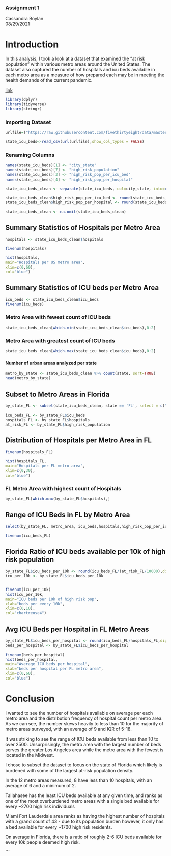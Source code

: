 ### Assignment 1
Cassandra Boylan  
08/29/2021

# Introduction

In this analysis, I took a look at a dataset that examined the "at risk population" within various metro areas around the United States.  The dataset also captured the number of hospitals and icu beds available in each metro area as a measure of how prepared each may be in meeting the health demands of the current pandemic.

[link](https://fivethirtyeight.com/features/how-one-high-risk-community-in-rural-south-carolina-is-bracing-for-covid-19/)

```{r message=FALSE, warning=FALSE}

library(dplyr)
library(tidyverse)
library(stringr)
```

### Importing Dataset
```{r import dataset}

urlfile=("https://raw.githubusercontent.com/fivethirtyeight/data/master/covid-geography/mmsa-icu-beds.csv")

state_icu_beds<-read_csv(url(urlfile),show_col_types = FALSE)
```

### Renaming Columns
```{r}
names(state_icu_beds)[1] <- "city_state"
names(state_icu_beds)[7] <- "high_risk_population"
names(state_icu_beds)[3] <- "high_risk_pop_per_icu_bed"
names(state_icu_beds)[4] <- "high_risk_pop_per_hospital"
```

```{r message=FALSE, warning=FALSE}
state_icu_beds_clean <- separate(state_icu_beds, col=city_state, into=c('metro_area', 'state'), sep=', ')
```


```{r round to whole numbers}
state_icu_beds_clean$high_risk_pop_per_icu_bed <- round(state_icu_beds_clean$high_risk_pop_per_icu_bed,digits=0)
state_icu_beds_clean$high_risk_pop_per_hospital <- round(state_icu_beds_clean$high_risk_pop_per_hospital,digits=0)

```


```{r drop all rows with NA}
state_icu_beds_clean <- na.omit(state_icu_beds_clean)
```

## Summary Statistics of Hospitals per Metro Area
```{r summary statistics-hospitals}

hospitals <- state_icu_beds_clean$hospitals

fivenum(hospitals)

hist(hospitals,
main="Hospitals per US metro area",
xlim=c(0,60),
col="blue")
```

## Summary Statistics of ICU beds per Metro Area
```{r summary statistics-icu_beds}
icu_beds <- state_icu_beds_clean$icu_beds
fivenum(icu_beds)
```

### Metro Area with fewest count of ICU beds
```{r}
state_icu_beds_clean[which.min(state_icu_beds_clean$icu_beds),0:2]
```

### Metro Area with greatest count of ICU beds
```{r}
state_icu_beds_clean[which.max(state_icu_beds_clean$icu_beds),0:2]
```

#### Number of urban areas analyzed per state 
```{r}
metro_by_state <- state_icu_beds_clean %>% count(state, sort=TRUE)
head(metro_by_state)
```

## Subset to Metro Areas in Florida
```{r}
by_state_FL <- subset(state_icu_beds_clean, state == 'FL', select = c("metro_area", "icu_beds", "hospitals", "high_risk_population", "high_risk_pop_per_icu_bed","high_risk_pop_per_hospital"))

icu_beds_FL <- by_state_FL$icu_beds
hospitals_FL <- by_state_FL$hospitals
at_risk_FL <- by_state_FL$high_risk_population
```

## Distribution of Hospitals per Metro Area in FL
```{r}
fivenum(hospitals_FL)

hist(hospitals_FL,
main="Hospitals per FL metro area",
xlim=c(0,30),
col="blue")
```


### FL Metro Area with highest count of Hospitals
```{r}
by_state_FL[which.max(by_state_FL$hospitals),]
```
## Range of ICU Beds in FL by Metro Area
```{r}
select(by_state_FL, metro_area, icu_beds,hospitals,high_risk_pop_per_icu_bed) %>% arrange(icu_beds)
```

```{r}
fivenum(icu_beds_FL)
```

## Florida Ratio of ICU beds available per 10k of high risk population
```{r}
by_state_FL$icu_beds_per_10k <- round(icu_beds_FL/(at_risk_FL/10000),digits=2)
icu_per_10k <- by_state_FL$icu_beds_per_10k


fivenum(icu_per_10k)
hist(icu_per_10k,
main="ICU beds per 10k of high risk pop",
xlab="beds per every 10k",
xlim=c(0,10),
col="chartreuse4")
```

## Avg ICU Beds per Hospital in FL Metro Areas
```{r icu beds per hospital}
by_state_FL$icu_beds_per_hospital <- round(icu_beds_FL/hospitals_FL,digits=0)
beds_per_hospital <- by_state_FL$icu_beds_per_hospital

fivenum(beds_per_hospital)
hist(beds_per_hospital,
main="Average ICU beds per hospital",
xlab="beds per hospital per FL metro area",
xlim=c(0,60),
col="blue")
```

# Conclusion

I wanted to see the number of hospitals available on average per each metro area and the distribution frequency of hospital count per metro area.
As we can see, the number skews heavily to less than 10 for the majority of metro areas surveyed, with an average of 9 and IQR of 5-18.

It was striking to see the range of ICU beds available from less than 10 to over 2500.  Unsurprisingly, the metro area with the largest number of beds serves the greater Los Angeles area while the metro area with the fewest is located in the Midwest.

I chose to subset the dataset to focus on the state of Florida which likely is burdened with some of the largest at-risk population density.

In the 12 metro areas measured, 8 have less than 10 hospitals, with an average of 6 and a minimum of 2.

Tallahasee has the least ICU beds available at any given time, and ranks as one of the most overburdened metro areas with a single bed available for every ~2700 high risk individuals

Miami Fort Lauderdale area ranks as having the highest number of hospitals with a grand count of 43 - due to its population burden however, it only has a bed available for every ~1700 high risk residents.

On average in Florida, there is a ratio of roughly 2-6 ICU beds available for every 10k people deemed high risk.

```

